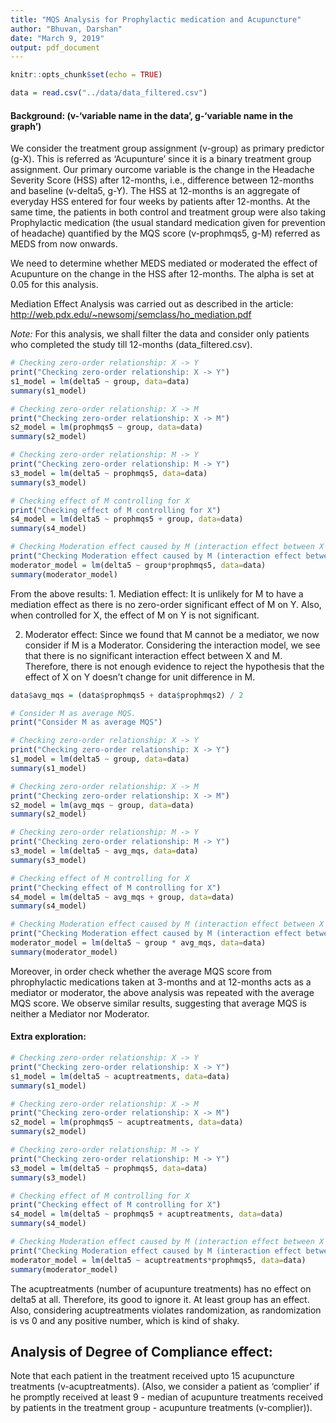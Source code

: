 ```yaml
---
title: "MQS Analysis for Prophylactic medication and Acupuncture"
author: "Bhuvan, Darshan"
date: "March 9, 2019"
output: pdf_document
---
```


```r
knitr::opts_chunk$set(echo = TRUE)
```

```r
data = read.csv("../data/data_filtered.csv")
```

#### Background: (v-'variable name in the data', g-'variable name in the graph')
We consider the treatment group assignment (v-group) as primary predictor (g-X). This is referred as 'Acupunture' since it is a binary treatment group assignment. Our primary ourcome variable is the change in the Headache Severity Score (HSS) after 12-months, i.e., difference between 12-months and baseline (v-delta5, g-Y). The HSS at 12-months is an aggregate of everyday HSS entered for four weeks by patients after 12-months. At the same time, the patients in both control and treatment group were also taking Prophylactic medication (the usual standard medication given for prevention of headache) quantified by the MQS score (v-prophmqs5, g-M) referred as MEDS from now onwards.

We need to determine whether MEDS mediated or moderated the effect of Acupunture on the change in the HSS after 12-months. The alpha is set at 0.05 for this analysis.

Mediation Effect Analysis was carried out as described in the article: [http://web.pdx.edu/~newsomj/semclass/ho_mediation.pdf](http://web.pdx.edu/~newsomj/semclass/ho_mediation.pdf)

_Note:_ For this analysis, we shall filter the data and consider only patients who completed the study till 12-months (data_filtered.csv).

```r
# Checking zero-order relationship: X -> Y
print("Checking zero-order relationship: X -> Y")
s1_model = lm(delta5 ~ group, data=data)
summary(s1_model)

# Checking zero-order relationship: X -> M
print("Checking zero-order relationship: X -> M")
s2_model = lm(prophmqs5 ~ group, data=data)
summary(s2_model)

# Checking zero-order relationship: M -> Y
print("Checking zero-order relationship: M -> Y")
s3_model = lm(delta5 ~ prophmqs5, data=data)
summary(s3_model)

# Checking effect of M controlling for X
print("Checking effect of M controlling for X")
s4_model = lm(delta5 ~ prophmqs5 + group, data=data)
summary(s4_model)

# Checking Moderation effect caused by M (interaction effect between X and M)
print("Checking Moderation effect caused by M (interaction effect between X and M)")
moderator_model = lm(delta5 ~ group*prophmqs5, data=data)
summary(moderator_model)
```

From the above results:
1. Mediation effect: It is unlikely for M to have a mediation effect as there is no zero-order significant effect of M on Y. Also, when controlled for X, the effect of M on Y is not significant.

2. Moderator effect: Since we found that M cannot be a mediator, we now consider if M is a Moderator. Considering the interaction model, we see that there is no significant interaction effect between X and M. Therefore, there is not enough evidence to reject the hypothesis that the effect of X on Y doesn't change for unit difference in M.

```r
data$avg_mqs = (data$prophmqs5 + data$prophmqs2) / 2

# Consider M as average MQS.
print("Consider M as average MQS")

# Checking zero-order relationship: X -> Y
print("Checking zero-order relationship: X -> Y")
s1_model = lm(delta5 ~ group, data=data)
summary(s1_model)

# Checking zero-order relationship: X -> M
print("Checking zero-order relationship: X -> M")
s2_model = lm(avg_mqs ~ group, data=data)
summary(s2_model)

# Checking zero-order relationship: M -> Y
print("Checking zero-order relationship: M -> Y")
s3_model = lm(delta5 ~ avg_mqs, data=data)
summary(s3_model)

# Checking effect of M controlling for X
print("Checking effect of M controlling for X")
s4_model = lm(delta5 ~ avg_mqs + group, data=data)
summary(s4_model)

# Checking Moderation effect caused by M (interaction effect between X and M)
print("Checking Moderation effect caused by M (interaction effect between X and M)")
moderator_model = lm(delta5 ~ group * avg_mqs, data=data)
summary(moderator_model)
```

Moreover, in order check whether the average MQS score from phrophylactic medications taken at 3-months and at 12-months acts as a mediator or moderator, the above analysis was repeated with the average MQS score. We observe similar results, suggesting that average MQS is neither a Mediator nor Moderator.

#### Extra exploration:
```r
# Checking zero-order relationship: X -> Y
print("Checking zero-order relationship: X -> Y")
s1_model = lm(delta5 ~ acuptreatments, data=data)
summary(s1_model)

# Checking zero-order relationship: X -> M
print("Checking zero-order relationship: X -> M")
s2_model = lm(prophmqs5 ~ acuptreatments, data=data)
summary(s2_model)

# Checking zero-order relationship: M -> Y
print("Checking zero-order relationship: M -> Y")
s3_model = lm(delta5 ~ prophmqs5, data=data)
summary(s3_model)

# Checking effect of M controlling for X
print("Checking effect of M controlling for X")
s4_model = lm(delta5 ~ prophmqs5 + acuptreatments, data=data)
summary(s4_model)

# Checking Moderation effect caused by M (interaction effect between X and M)
print("Checking Moderation effect caused by M (interaction effect between X and M)")
moderator_model = lm(delta5 ~ acuptreatments*prophmqs5, data=data)
summary(moderator_model)
```

The acuptreatments (number of acupunture treatments) has no effect on delta5 at all. Therefore, its good to ignore it. At least group has an effect. Also, considering acuptreatments violates randomization, as randomization is vs 0 and any positive number, which is kind of shaky.

## Analysis of Degree of Compliance effect:
Note that each patient in the treatment received upto 15 acupuncture treatments (v-acuptreatments). (Also, we consider a patient as 'complier' if he promptly received at least 9 - median of acupunture treatments received by patients in the treatment group - acupunture treatments (v-complier)).

